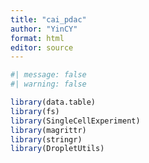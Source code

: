 ```yaml
---
title: "cai_pdac"
author: "YinCY"
format: html
editor: source
---
```


```r
#| message: false
#| warning: false

library(data.table)
library(fs)
library(SingleCellExperiment)
library(magrittr)
library(stringr)
library(DropletUtils)
```



























